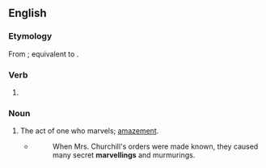 ==English==

===Etymology===
From {{inh|en|enm|merveilyng}}; equivalent to {{af|en|marvel|-ing}}.

===Verb===
{{head|en|verb form}}

# {{present participle of|en|marvel|nocat=1}}

===Noun===
{{en-noun}}

# The act of one who marvels; [[amazement]].
#* {{w|Maria Edgeworth}}
#*: When Mrs. Churchill's orders were made known, they caused many secret '''marvellings''' and murmurings.